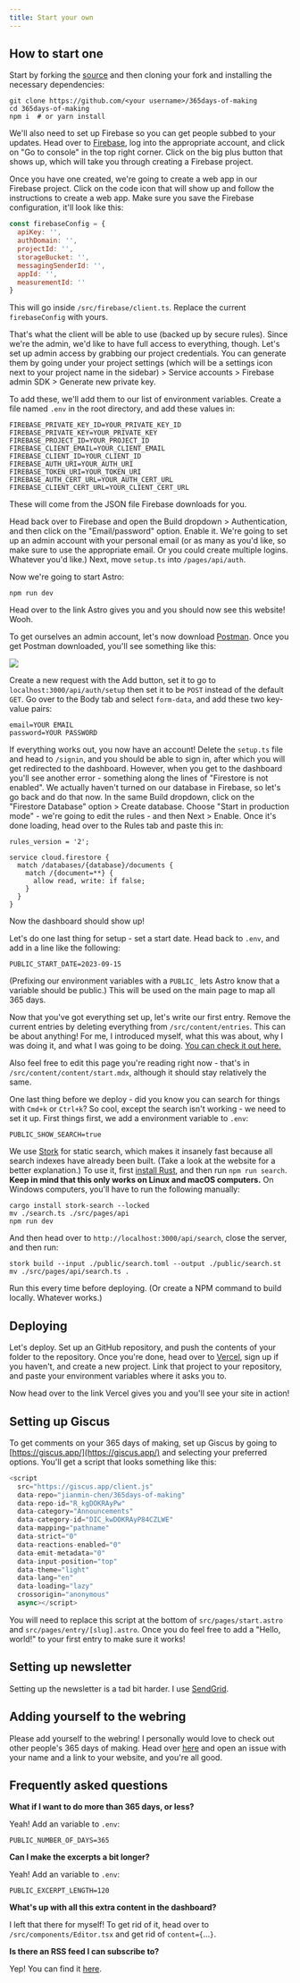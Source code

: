 ```yaml
---
title: Start your own
---
```


## How to start one

Start by forking the [source](https://github.com/hackclub/365days-of-making) and then cloning your fork and installing the necessary dependencies:

```
git clone https://github.com/<your username>/365days-of-making
cd 365days-of-making
npm i  # or yarn install
```

We'll also need to set up Firebase so you can get people subbed to your updates. Head over to [Firebase](https://firebase.google.com), log into the appropriate account, and click on "Go to console" in the top right corner. Click on the big plus button that shows up, which will take you through creating a Firebase project.

Once you have one created, we're going to create a web app in our Firebase project. Click on the code icon that will show up and follow the instructions to create a web app. Make sure you save the Firebase configuration, it'll look like this:

```js
const firebaseConfig = {
  apiKey: '',
  authDomain: '',
  projectId: '',
  storageBucket: '',
  messagingSenderId: '',
  appId: '',
  measurementId: ''
}
```

This will go inside `/src/firebase/client.ts`. Replace the current `firebaseConfig` with yours.

That's what the client will be able to use (backed up by secure rules). Since we're the admin, we'd like to have full access to everything, though. Let's set up admin access by grabbing our project credentials. You can generate them by going under your project settings (which will be a settings icon next to your project name in the sidebar) > Service accounts > Firebase admin SDK > Generate new private key.

To add these, we'll add them to our list of environment variables. Create a file named `.env` in the root directory, and add these values in:

```
FIREBASE_PRIVATE_KEY_ID=YOUR_PRIVATE_KEY_ID
FIREBASE_PRIVATE_KEY=YOUR_PRIVATE_KEY
FIREBASE_PROJECT_ID=YOUR_PROJECT_ID
FIREBASE_CLIENT_EMAIL=YOUR_CLIENT_EMAIL
FIREBASE_CLIENT_ID=YOUR_CLIENT_ID
FIREBASE_AUTH_URI=YOUR_AUTH_URI
FIREBASE_TOKEN_URI=YOUR_TOKEN_URI
FIREBASE_AUTH_CERT_URL=YOUR_AUTH_CERT_URL
FIREBASE_CLIENT_CERT_URL=YOUR_CLIENT_CERT_URL
```

These will come from the JSON file Firebase downloads for you.

Head back over to Firebase and open the Build dropdown > Authentication, and then click on the "Email/password" option. Enable it. We're going to set up an admin account with your personal email (or as many as you'd like, so make sure to use the appropriate email. Or you could create multiple logins. Whatever you'd like.) Next, move `setup.ts` into `/pages/api/auth`.

Now we're going to start Astro:

```
npm run dev
```

Head over to the link Astro gives you and you should now see this website! Wooh.

To get ourselves an admin account, let's now download [Postman](https://www.postman.com). Once you get Postman downloaded, you'll see something like this:

![](https://cloud-qw7gr70h4-hack-club-bot.vercel.app/0screenshot_2023-09-15_at_3.31.26___pm.png)

Create a new request with the Add button, set it to go to `localhost:3000/api/auth/setup` then set it to be `POST` instead of the default `GET`. Go over to the Body tab and select `form-data`, and add these two key-value pairs:

```
email=YOUR EMAIL
password=YOUR PASSWORD
```

If everything works out, you now have an account! Delete the `setup.ts` file and head to `/signin`, and you should be able to sign in, after which you will get redirected to the dashboard. However, when you get to the dashboard you'll see another error - something along the lines of "Firestore is not enabled". We actually haven't turned on our database in Firebase, so let's go back and do that now. In the same Build dropdown, click on the "Firestore Database" option > Create database. Choose "Start in production mode" - we're going to edit the rules - and then Next > Enable. Once it's done loading, head over to the Rules tab and paste this in:

```
rules_version = '2';

service cloud.firestore {
  match /databases/{database}/documents {
    match /{document=**} {
      allow read, write: if false;
    }
  }
}
```

Now the dashboard should show up!

Let's do one last thing for setup - set a start date. Head back to `.env`, and add in a line like the following:

```
PUBLIC_START_DATE=2023-09-15
```

(Prefixing our environment variables with a `PUBLIC_` lets Astro know that a variable should be public.) This will be used on the main page to map all 365 days.

Now that you've got everything set up, let's write our first entry. Remove the current entries by deleting everything from `/src/content/entries`. This can be about anything! For me, I introduced myself, what this was about, why I was doing it, and what I was going to be doing. [You can check it out here.](/entry/1)

Also feel free to edit this page you're reading right now - that's in `/src/content/content/start.mdx`, although it should stay relatively the same.

One last thing before we deploy - did you know you can search for things with `Cmd+k` or `Ctrl+k`? So cool, except the search isn't working - we need to set it up. First things first, we add a environment variable to `.env`:

```
PUBLIC_SHOW_SEARCH=true
```

We use [Stork](https://stork-search.net/) for static search, which makes it insanely fast because all search indexes have already been built. (Take a look at the website for a better explanation.) To use it, first [install Rust](https://www.rust-lang.org/tools/install), and then run `npm run search`. **Keep in mind that this only works on Linux and macOS computers.** On Windows computers, you'll have to run the following manually:

```
cargo install stork-search --locked
mv ./search.ts ./src/pages/api
npm run dev
```

And then head over to `http://localhost:3000/api/search`, close the server, and then run:

```
stork build --input ./public/search.toml --output ./public/search.st
mv ./src/pages/api/search.ts .
```

Run this every time before deploying. (Or create a NPM command to build locally. Whatever works.)

## Deploying

Let's deploy. Set up an GitHub repository, and push the contents of your folder to the repository. Once you're done, head over to [Vercel](https://vercel.com), sign up if you haven't, and create a new project. Link that project to your repository, and paste your environment variables where it asks you to.

Now head over to the link Vercel gives you and you'll see your site in action!

## Setting up Giscus

To get comments on your 365 days of making, set up Giscus by going to [https://giscus.app/](https://giscus.app/) and selecting your preferred options. You'll get a script that looks something like this:

```js
<script
  src="https://giscus.app/client.js"
  data-repo="jianmin-chen/365days-of-making"
  data-repo-id="R_kgDOKRAyPw"
  data-category="Announcements"
  data-category-id="DIC_kwDOKRAyP84CZLWE"
  data-mapping="pathname"
  data-strict="0"
  data-reactions-enabled="0"
  data-emit-metadata="0"
  data-input-position="top"
  data-theme="light"
  data-lang="en"
  data-loading="lazy"
  crossorigin="anonymous"
  async></script>
```

You will need to replace this script at the bottom of `src/pages/start.astro` and `src/pages/entry/[slug].astro`. Once you do feel free to add a "Hello, world!" to your first entry to make sure it works!

## Setting up newsletter

Setting up the newsletter is a tad bit harder. I use [SendGrid](https://sendgrid.com/).

## Adding yourself to the webring

Please add yourself to the webring! I personally would love to check out other people's 365 days of making. Head over [here](https://github.com/jianmin-chen/365days-of-making/issues) and open an issue with your name and a link to your website, and you're all good.

## Frequently asked questions

**What if I want to do more than 365 days, or less?**

Yeah! Add an variable to `.env`:

```
PUBLIC_NUMBER_OF_DAYS=365
```

**Can I make the excerpts a bit longer?**

Yeah! Add an variable to `.env`:

```
PUBLIC_EXCERPT_LENGTH=120
```

**What's up with all this extra content in the dashboard?**

I left that there for myself! To get rid of it, head over to `/src/components/Editor.tsx` and get rid of `content={`...`}`.

**Is there an RSS feed I can subscribe to?**

Yep! You can find it [here](/feed.xml).
